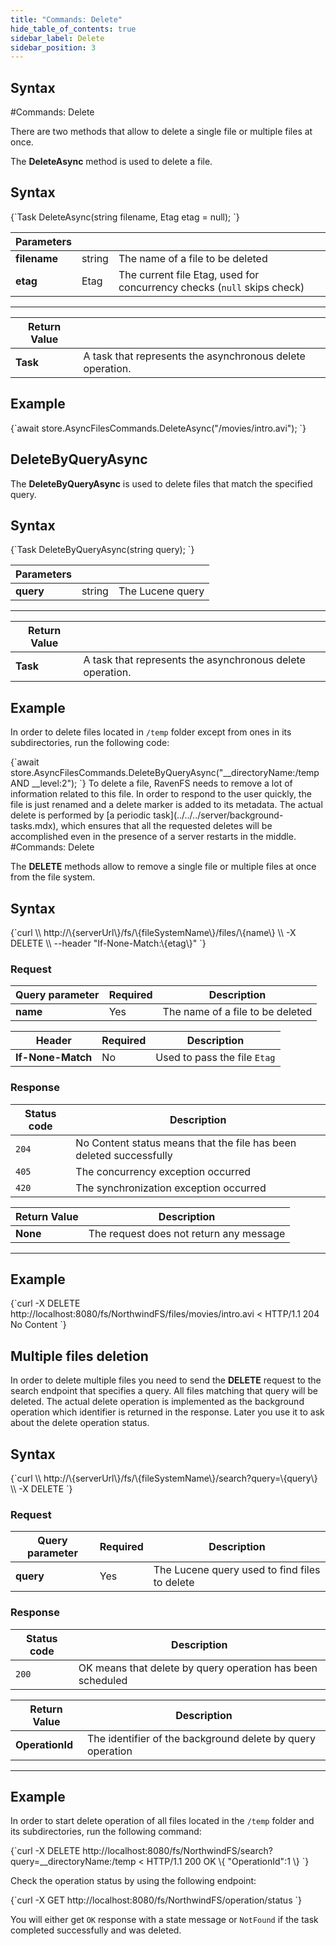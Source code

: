 ---
title: "Commands: Delete"
hide_table_of_contents: true
sidebar_label: Delete
sidebar_position: 3
---




## Syntax
<LanguageSwitcher supportedLanguages={supportedLanguages} />
<LanguageContent language="csharp">
#Commands: Delete

There are two methods that allow to delete a single file or multiple files at once.



The **DeleteAsync** method is used to delete a file.

## Syntax

<TabItem value="delete_1" label="delete_1">
<CodeBlock language="csharp">
{`Task DeleteAsync(string filename, Etag etag = null);
`}
</CodeBlock>
</TabItem>

| Parameters | | |
| ------------- | ------------- | ----- |
| **filename** | string | The name of a file to be deleted |
| **etag** | Etag | The current file Etag, used for concurrency checks (`null` skips check) |

---

| Return Value | |
| ------------- | ------------- |
| **Task** | A task that represents the asynchronous delete operation. |

## Example

<TabItem value="delete_2" label="delete_2">
<CodeBlock language="csharp">
{`await store.AsyncFilesCommands.DeleteAsync("/movies/intro.avi");
`}
</CodeBlock>
</TabItem>





## DeleteByQueryAsync

The **DeleteByQueryAsync** is used to delete files that match the specified query.

## Syntax

<TabItem value="delete_by_query_1" label="delete_by_query_1">
<CodeBlock language="csharp">
{`Task DeleteByQueryAsync(string query);
`}
</CodeBlock>
</TabItem>

| Parameters | | |
| ------------- | ------------- | ----- |
| **query** | string | The Lucene query |

---

| Return Value | |
| ------------- | ------------- |
| **Task** | A task that represents the asynchronous delete operation. |

## Example

In order to delete files located in `/temp` folder except from ones in its subdirectories, run the following code:

<TabItem value="delete_by_query_2" label="delete_by_query_2">
<CodeBlock language="csharp">
{`await store.AsyncFilesCommands.DeleteByQueryAsync("__directoryName:/temp AND __level:2");
`}
</CodeBlock>
</TabItem>



<Admonition type="info" title="Delete on the server side" id="delete-on-the-server-side" href="#delete-on-the-server-side">
To delete a file, RavenFS needs to remove a lot of information related to this file. In order to respond to the user quickly, the file is just renamed and a delete marker is added to its metadata. The actual delete is performed by [a periodic task](../../../server/background-tasks.mdx), which ensures that all the requested deletes will be accomplished even in the presence of a server restarts in the middle.
</Admonition>


</LanguageContent>
<LanguageContent language="http">
#Commands: Delete

The **DELETE** methods allow to remove a single file or multiple files at once from the file system.



## Syntax

<TabItem value="json" label="json">
<CodeBlock language="json">
{`curl \\
	http://\{serverUrl\}/fs/\{fileSystemName\}/files/\{name\}  \\
	-X DELETE \\
    --header "If-None-Match:\{etag\}"
`}
</CodeBlock>
</TabItem>

### Request

| Query parameter | Required | Description |
| ------------- | -- | ---- |
| **name** | Yes | The name of a file to be deleted |

| Header | Required | Description |
| --------| ------- | --- |
| **If-None-Match** | No |  Used to pass the file `Etag` |

### Response

| Status code | Description |
| ----------- | - |
| `204` | No Content status means that the file has been deleted successfully |
| `405` | The concurrency exception occurred |
| `420` | The synchronization exception occurred |

| Return Value | Description |
| ------------- | ------------- |
| **None** | The request does not return any message |

---

## Example

<TabItem value="json" label="json">
<CodeBlock language="json">
{`curl -X DELETE http://localhost:8080/fs/NorthwindFS/files/movies/intro.avi
< HTTP/1.1 204 No Content
`}
</CodeBlock>
</TabItem>



## Multiple files deletion

In order to delete multiple files you need to send the **DELETE** request to the search endpoint that specifies a query.
All files matching that query will be deleted. The actual delete operation is implemented as the background operation which identifier
is returned in the response. Later you use it to ask about the delete operation status.

## Syntax

<TabItem value="json" label="json">
<CodeBlock language="json">
{`curl \\
	http://\{serverUrl\}/fs/\{fileSystemName\}/search?query=\{query\}  \\
	-X DELETE
`}
</CodeBlock>
</TabItem>

### Request

| Query parameter | Required | Description |
| ------------- | -- | ---- |
| **query** | Yes | The Lucene query used to find files to delete |


### Response

| Status code | Description |
| ----------- | - |
| `200` | OK means that delete by query operation has been scheduled |

| Return Value | Description |
| ------------- | ------------- |
| **OperationId** | The identifier of the background delete by query operation |

---

## Example

In order to start delete operation of all files located in the `/temp` folder and its subdirectories, run the following command:

<TabItem value="json" label="json">
<CodeBlock language="json">
{`curl -X DELETE http://localhost:8080/fs/NorthwindFS/search?query=__directoryName:/temp
< HTTP/1.1 200 OK
\{
    "OperationId":1
\}
`}
</CodeBlock>
</TabItem>

Check the operation status by using the following endpoint:

<TabItem value="json" label="json">
<CodeBlock language="json">
{`curl -X GET http://localhost:8080/fs/NorthwindFS/operation/status
`}
</CodeBlock>
</TabItem>

You will either get `OK` response with a state message or `NotFound` if the task completed successfully and was deleted.



</LanguageContent>

<!---
- [Indexing](../../../indexing)

-->